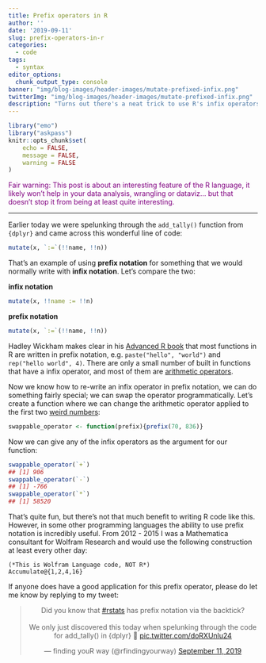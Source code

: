 ```yaml
---
title: Prefix operators in R
author: ''
date: '2019-09-11'
slug: prefix-operators-in-r
categories:
  - code
tags:
  - syntax
editor_options: 
  chunk_output_type: console
banner: "img/blog-images/header-images/mutate-prefixed-infix.png"
twitterImg: "img/blog-images/header-images/mutate-prefixed-infix.png"
description: "Turns out there's a neat trick to use R's infix operators with prefix notation! Let's demonstrate how..."
---
```


```r
library("emo")
library("askpass")
knitr::opts_chunk$set(
	echo = FALSE,
	message = FALSE,
	warning = FALSE
)
```

<span style="color:purple">Fair warning: This post is about an interesting feature of the R language, it likely won't help in your data analysis, wrangling or dataviz... but that doesn't stop it from being at least quite interesting.</span>

<hr>

Earlier today we were spelunking through the `add_tally()` function from `{dplyr}` and came across this wonderful line of code:

```r
mutate(x, `:=`(!!name, !!n))
```

That's an example of using **prefix notation** for something that we would normally write with **infix notation**. Let's compare the two:

<div class="row">
<div class="col-xs-6">
**infix notation**
```r
mutate(x, !!name := !!n)
```
</div>

<div class="col-xs-6">
**prefix notation**
```r
mutate(x, `:=`(!!name, !!n))
```
</div>
</div>

Hadley Wickham makes clear in his [Advanced R book](http://adv-r.had.co.nz/Functions.html#infix-functions) that most functions in R are written in prefix notation, e.g. `paste("hello", "world")` and `rep("hello world", 4)`. There are only a small number of built in functions that have a infix operator, and most of them are [arithmetic operators](https://stat.ethz.ch/R-manual/R-devel/library/base/html/Arithmetic.html). 

Now we know how to re-write an infix operator in prefix notation, we can do something fairly special; we can swap the operator programmatically. Let's create a function where we can change the arithmetic operator applied to the first two [weird numbers](https://en.wikipedia.org/wiki/Weird_number):

```r
swappable_operator <- function(prefix){prefix(70, 836)}
```

Now we can give any of the infix operators as the argument for our function:

```r
swappable_operator(`+`)
## [1] 906
swappable_operator(`-`)
## [1] -766
swappable_operator(`*`)
## [1] 58520
```

That's quite fun, but there's not that much benefit to writing R code like this. However, in some other programming languages the ability to use prefix notation is incredibly useful. From 2012 - 2015 I was a Mathematica consultant for Wolfram Research and would use the following construction at least every other day:

```wolframscript
(*This is Wolfram Language code, NOT R*)
Accumulate@{1,2,4,16}
```

If anyone does have a good application for this prefix operator, please do let me know by replying to my tweet:

<center>
<blockquote class="twitter-tweet"><p lang="en" dir="ltr">Did you know that <a href="https://twitter.com/hashtag/rstats?src=hash&amp;ref_src=twsrc%5Etfw">#rstats</a> has prefix notation via the backtick?<br><br>We only just discovered this today when spelunking through the code for add_tally() in {dplyr} 🧐 <a href="https://t.co/doRXUnlu24">pic.twitter.com/doRXUnlu24</a></p>&mdash; finding youR way (@rfindingyourway) <a href="https://twitter.com/rfindingyourway/status/1171758309398986757?ref_src=twsrc%5Etfw">September 11, 2019</a></blockquote> <script async src="https://platform.twitter.com/widgets.js" charset="utf-8"></script>
</center>